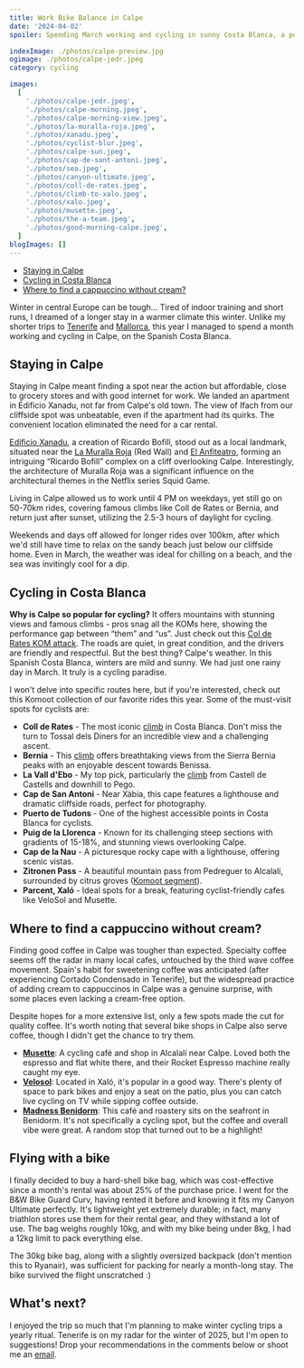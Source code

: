 ```yaml
---
title: Work Bike Balance in Calpe
date: '2024-04-02'
spoiler: Spending March working and cycling in sunny Costa Blanca, a popular training spot for pro cyclists.

indexImage: ./photos/calpe-preview.jpg
ogimage: ./photos/calpe-jedr.jpeg
category: cycling

images:
  [
    './photos/calpe-jedr.jpeg',
    './photos/calpe-morning.jpeg',
    './photos/calpe-morning-view.jpeg',
    './photos/la-muralla-roja.jpeg',
    './photos/xanadu.jpeg',
    './photos/cyclist-blur.jpeg',
    './photos/calpe-sun.jpeg',
    './photos/cap-de-sant-antoni.jpeg',
    './photos/sea.jpeg',
    './photos/canyon-ultimate.jpeg',
    './photos/coll-de-rates.jpeg',
    './photos/climb-to-xalo.jpeg',
    './photos/xalo.jpeg',
    './photos/musette.jpeg',
    './photos/the-a-team.jpeg',
    './photos/good-morning-calpe.jpeg',
  ]
blogImages: []
---
```


- [Staying in Calpe](#staying-in-calpe)
- [Cycling in Costa Blanca](#cycling-in-costa-blanca)
- [Where to find a cappuccino without cream?](#where-to-find-a-cappuccino-without-cream)

<MakeItBigContainer>
  <ImageComponent
    image={props.data.mdx.frontmatter.images[0]}
    description="On top of Puig de la Llorença"
  />
</MakeItBigContainer>

Winter in central Europe can be tough... Tired of indoor training and short runs, I dreamed of a longer stay in a warmer climate this winter. Unlike my shorter trips to [Tenerife](/through-the-lens/tenerife-pleasures/) and [Mallorca](/through-the-lens/mallorca-in-spring/), this year I managed to spend a month working and cycling in Calpe, on the Spanish Costa Blanca.

## Staying in Calpe

Staying in Calpe meant finding a spot near the action but affordable, close to grocery stores and with good internet for work. We landed an apartment in Edificio Xanadu, not far from Calpe's old town. The view of Ifach from our cliffside spot was unbeatable, even if the apartment had its quirks. The convenient location eliminated the need for a car rental.

[Edificio Xanadu](https://ricardobofill.com/projects/xanadu/), a creation of Ricardo Bofill, stood out as a local landmark, situated near the [La Muralla Roja](https://ricardobofill.com/projects/la-muralla-roja/) (Red Wall) and [El Anfiteatro](https://ricardobofill.com/projects/el-anfiteatro/), forming an intriguing “Ricardo Bofill” complex on a cliff overlooking Calpe. Interestingly, the architecture of Muralla Roja was a significant influence on the architectural themes in the Netflix series Squid Game.

Living in Calpe allowed us to work until 4 PM on weekdays, yet still go on 50-70km rides, covering famous climbs like Coll de Rates or Bernia, and return just after sunset, utilizing the 2.5-3 hours of daylight for cycling.

Weekends and days off allowed for longer rides over 100km, after which we'd still have time to relax on the sandy beach just below our cliffside home. Even in March, the weather was ideal for chilling on a beach, and the sea was invitingly cool for a dip.

<MakeItBigContainer>
  <Container>
    <Column>
      <ImageComponent
        image={props.data.mdx.frontmatter.images[1]}
        description="Morning fog around Penon de Ifach. Pic taken from our apartment."
        isRow
      />
    </Column>
    <Column>
      <ImageComponent
        image={props.data.mdx.frontmatter.images[2]}
        description="Morning coffee with a view"
        isRow
      />
    </Column>
  </Container>
  <Container>
    <Column>
      <ImageComponent
        image={props.data.mdx.frontmatter.images[4]}
        description="Edificio Xanadu"
      />
    </Column>
    <Column>
      <ImageComponent
        image={props.data.mdx.frontmatter.images[3]}
        description="La Muralla Roja"
      />
    </Column>
  </Container>
</MakeItBigContainer>

## Cycling in Costa Blanca

**Why is Calpe so popular for cycling?** It offers mountains with stunning views and famous climbs - pros snag all the KOMs here, showing the performance gap between “them” and “us”. Just check out this [Col de Rates KOM attack](https://www.youtube.com/watch?v=_5klP88RfaE). The roads are quiet, in great condition, and the drivers are friendly and respectful. But the best thing? Calpe's weather. In this Spanish Costa Blanca, winters are mild and sunny. We had just one rainy day in March. It truly is a cycling paradise.

I won't delve into specific routes here, but if you're interested, check out this Komoot collection of our favorite rides this year. Some of the must-visit spots for cyclists are:

- **Coll de Rates** - The most iconic [climb](https://climbfinder.com/en/climbs/coll-de-rates-parcent) in Costa Blanca. Don't miss the turn to Tossal dels Diners for an incredible view and a challenging ascent.
- **Bernia** - This [climb](https://climbfinder.com/en/climbs/bernia-jalon) offers breathtaking views from the Sierra Bernia peaks with an enjoyable descent towards Benissa.
- **La Vall d'Ebo** - My top pick, particularly the [climb](https://climbfinder.com/en/climbs/coll-de-la-vall-d-ebo-vall-d-ebo) from Castell de Castells and downhill to Pego.
- **Cap de San Antoni** - Near Xàbia, this cape features a lighthouse and dramatic cliffside roads, perfect for photography.
- **Puerto de Tudons** - One of the highest accessible points in Costa Blanca for cyclists.
- **Puig de la Llorenca** - Known for its challenging steep sections with gradients of 15-18%, and stunning views overlooking Calpe.
- **Cap de la Nau** - A picturesque rocky cape with a lighthouse, offering scenic vistas.
- **Zitronen Pass** - A beautiful mountain pass from Pedreguer to Alcalalí, surrounded by citrus groves ([Komoot segment](https://www.komoot.com/highlight/509914)).
- **Parcent, Xaló** - Ideal spots for a break, featuring cyclist-friendly cafes like VeloSol and Musette.

<MakeItBigContainer>
  <ImageComponent
    image={props.data.mdx.frontmatter.images[7]}
    description="Cap de San Antoni"
    isRow
  />
  <Container>
    <Column>
      <ImageComponent
        image={props.data.mdx.frontmatter.images[5]}
        description="Blurred cyclist near Xalo"
        isRow
      />
    </Column>
    <Column>
      <ImageComponent
        image={props.data.mdx.frontmatter.images[6]}
        description="Sunset in Calpe"
        isRow
      />
    </Column>
  </Container>
  <Container>
    <Column>
      <ImageComponent image={props.data.mdx.frontmatter.images[8]} isRow />
    </Column>
    <Column>
      <ImageComponent
        image={props.data.mdx.frontmatter.images[9]}
        description="Canyon Ultimate"
        isRow
      />
    </Column>
  </Container>
  <ImageComponent
    image={props.data.mdx.frontmatter.images[10]}
    description="Coll de Rates"
    isRow
  />
  <Container>
    <Column>
      <ImageComponent
        image={props.data.mdx.frontmatter.images[11]}
        description="Climb to Xalo"
        isRow
      />
    </Column>
    <Column flex={2.2522}>
      <ImageComponent
        image={props.data.mdx.frontmatter.images[12]}
        description="Xalo"
        isRow
      />
    </Column>
  </Container>
</MakeItBigContainer>

## Where to find a cappuccino without cream?

Finding good coffee in Calpe was tougher than expected. Specialty coffee seems off the radar in many local cafes, untouched by the third wave coffee movement. Spain's habit for sweetening coffee was anticipated (after experiencing Cortado Condensado in Tenerife), but the widespread practice of adding cream to cappuccinos in Calpe was a genuine surprise, with some places even lacking a cream-free option.

Despite hopes for a more extensive list, only a few spots made the cut for quality coffee. It's worth noting that several bike shops in Calpe also serve coffee, though I didn't get the chance to try them.

- **[Musette](https://www.instagram.com/musette_cc/?hl=en)**: A cycling café and shop in Alcalalí near Calpe. Loved both the espresso and flat white there, and their Rocket Espresso machine really caught my eye.
- **[Velosol](https://www.velosolcycling.com/)**: Located in Xaló, it's popular in a good way. There's plenty of space to park bikes and enjoy a seat on the patio, plus you can catch live cycling on TV while sipping coffee outside.
- **[Madness Benidorm](https://madnesscoffee.com/)**: This café and roastery sits on the seafront in Benidorm. It's not specifically a cycling spot, but the coffee and overall vibe were great. A random stop that turned out to be a highlight!

<MakeItBigContainer>
  <ImageComponent
    image={props.data.mdx.frontmatter.images[13]}
    description="Musette Café"
  />
</MakeItBigContainer>

## Flying with a bike

I finally decided to buy a hard-shell bike bag, which was cost-effective since a month's rental was about 25% of the purchase price. I went for the B&W Bike Guard Curv, having rented it before and knowing it fits my Canyon Ultimate perfectly. It's lightweight yet extremely durable; in fact, many triathlon stores use them for their rental gear, and they withstand a lot of use. The bag weighs roughly 10kg, and with my bike being under 8kg, I had a 12kg limit to pack everything else.

The 30kg bike bag, along with a slightly oversized backpack (don't mention this to Ryanair), was sufficient for packing for nearly a month-long stay. The bike survived the flight unscratched :)

## What's next?

I enjoyed the trip so much that I'm planning to make winter cycling trips a yearly ritual. Tenerife is on my radar for the winter of 2025, but I'm open to suggestions! Drop your recommendations in the comments below or shoot me an [email](/about/).

<MakeItBigContainer>
  <Container>
    <Column>
      <ImageComponent
        image={props.data.mdx.frontmatter.images[14]}
        description="Our team, from left to right: Banan, Jedr, Andrzej"
      />
    </Column>
    <Column flex={2.2525}>
      <ImageComponent
        image={props.data.mdx.frontmatter.images[15]}
        description="Good morning Calpe"
      />
    </Column>
  </Container>
</MakeItBigContainer>
